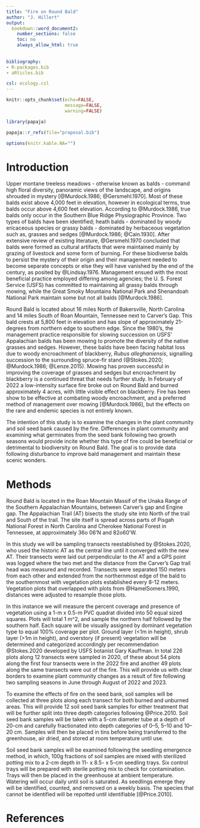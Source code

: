 ```yaml
---
title: "Fire on Round Bald"
author: "J. Hillert"
output:
  bookdown::word_document2:
    number_sections: false
    toc: no
    always_allow_html: true
    
    
bibliography:
- R-packages.bib
- aRticles.bib

csl: ecology.csl
---
```




```r

knitr::opts_chunk$set(echo=FALSE,
                      message=FALSE,
                      warning=FALSE)

library(papaja)

papaja::r_refs(file="proposal.bib")

options(knitr.kable.NA="")

```


# Introduction

Upper montane treeless meadows - otherwise known as balds - command high floral diversity, panoramic views of the landscape, and origins shrouded in mystery [@Murdock.1986; @Gersmehl.1970]. Most of these balds exist above 4,000 feet in elevation, however in ecological terms, true balds occur above 4,600 feet elevation. According to @Murdock.1986, true balds only occur in the Southern Blue Ridge Physiographic Province. Two types of balds have been identified; heath balds - dominated by woody ericaceous species or grassy balds - dominated by herbaceous vegetation such as, grasses and sedges [@Murdock.1986; @Cain.1930]. After extensive review of existing literature, @Gersmehl.1970 concluded that balds were formed as cultural artifacts that were maintained mainly by grazing of livestock and some form of burning. For these biodiverse balds to persist the mystery of their origin and their management needed to become separate concepts or else they will have vanished by the end of the century, as posited by @Lindsay.1976. Management ensued with the most beneficial practice employed differing among agencies; the U. S. Forest Service (USFS) has committed to maintaining all grassy balds through mowing, while the Great Smoky Mountains National Park and Shenandoah National Park maintain some but not all balds [@Murdock.1986].

Round Bald is located about 16 miles North of Bakersville, North Carolina and 14 miles South of Roan Mountain, Tennessee next to Carver's Gap. This bald crests at 5,800 feet in elevation and has slope of approximately 21-degrees from northern edge to southern edge. Since the 1980's, the management practice responsible for slowing succession on USFS' Appalachian balds has been mowing to promote the diversity of the native grasses and sedges. However, these balds have been facing habitat loss due to woody encroachment of blackberry, *Rubus alleghaniensis*, signalling succession to the surrounding spruce-fir stand (@Stokes.2020; @Murdock.1986; @Lenze.2015). Mowing has proven successful in improving the coverage of grasses and sedges but encroachment by blackberry is a continued threat that needs further study. In February of 2022 a low-intensity surface fire broke out on Round Bald and burned approximately 4 acres, with little visible effect on blackberry. Fire has been show to be effective at combating woody encroachment, and a preferred method of management over mowing [@Murdock.1986], but the effects on the rare and endemic species is not entirely known.

The intention of this study is to examine the changes in the plant community and soil seed bank caused by the fire. Differences in plant community and examining what germinates from the seed bank following two growth seasons would provide incite whether this type of fire could be beneficial or detrimental to biodiversity on Round Bald. The goal is to provide data following disturbance to improve bald management and maintain these scenic wonders. 


# Methods

Round Bald is located in the Roan Mountain Massif of the Unaka Range of the Southern Appalachian Mountains, between Carver's gap and Engine gap. The Appalachian Trail (AT) bisects the study site into North of the trail and South of the trail. The site itself is spread across parts of Pisgah National Forest in North Carolina and Cherokee National Forest in Tennessee, at approximately 36o 06'N and 82o60'W. 

In this study we will be sampling transects reestablished by @Stokes.2020, who used the historic AT as the central line until it converged with the new AT. Their transects were laid out perpendicular to the AT and a GPS point was logged where the two met and the distance from the Carver's Gap trail head was measured and recorded. Transects were separated 150 meters from each other and extended from the northernmost edge of the bald to the southernmost with vegetation plots established every 8-12 meters. Vegetation plots that overlapped with plots from @HamelSomers.1990, distances were adjusted to resample those plots. 

In this instance we will measure the percent coverage and presence of vegetation using a 1-m x 0.5-m PVC quadrat divided into 50 equal sized squares. Plots will total 1 m^2, and sample the northern half followed by the southern half. Each square will be visually assigned by dominant vegetation type to equal 100% coverage per plot. Ground layer (<1m in height), shrub layer (>1m in height), and overstory (if present) vegetation will be determined and categorized accordingly per recommendation @Stokes.2020 developed by USFS botanist Gary Kauffman. In total 226 plots along 12 transects were sampled in 2020, of these about 54 plots along the first four transects were in the 2022 fire and another 49 plots along the same transects were out of the fire. This will provide us with clear borders to examine plant community changes as a result of fire following two sampling seasons in June through August of 2022 and 2023.

To examine the effects of fire on the seed bank, soil samples will be collected at three plots along each transect for both burned and unburned areas. This will provide 12 soil seed bank samples for either treatment that will be further split into three depth categories following @Price.2010. Soil seed bank samples will be taken with a 5-cm diameter tube at a depth of 20-cm and carefully fractionated into depth categories of 0–5, 5–10 and 10–20 cm. Samples will then be placed in tins before being transferred to the greenhouse, air dried, and stored at room temperature until use. 

Soil seed bank samples will be examined following the seedling emergence method, in which, 100g fractions of soil samples are mixed with sterilized potting mix to a 2-cm depth in 11- x 8.5- x 5-cm seedling trays. Six control trays will be prepared with sterile potting mix to check for contamination. Trays will then be placed in the greenhouse at ambient temperature. Watering will occur daily until soil is saturated. As seedlings emerge they will be identified, counted, and removed on a weekly basis. The species that cannot be identified will be repotted until identifiable [@Price.2010].


# References














